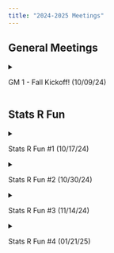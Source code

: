 ```yaml
---
title: "2024-2025 Meetings"
---
```


## General Meetings

<!--- GM #1 --->
<details>
  <summary> <p> GM 1 - Fall Kickoff! (10/09/24) </p> </summary>
  - Slides: <a href="../Files/GM_24_25/gm1slides.pdf" target="_blank">[gm1.pdf]</a> (Click to download) <br>
</details>

## Stats R Fun

<!--- Stats R Fun #1 --->
<details>
  <summary> <p> Stats R Fun #1 (10/17/24) </p> </summary>
  - Slides: <a href="../Files/Workshops_24_25/STATSRFUN1/Stats_R_Fun_1.pdf" target="_blank">[StatsRFun1.pdf]</a> (Click to download) <br>
  - Worksheet: <a href="../Files/Workshops_24_25/STATSRFUN1/Intro_to_Python_+_Data.ipynb" target="_blank">[IntrotoPython.pdf]</a> (Click to download) <br>
  - Answer Key: <a href="../Files/Workshops_24_25/STATSRFUN1/ANSWERS_Intro_to_Python_+_Data.ipynb" target="_blank">[IntrotoPythonAnswers.pdf]</a> (Click to download) <br>
</details>

<!--- Stats R Fun #2 --->
<details>
  <summary> <p> Stats R Fun #2 (10/30/24) </p> </summary>
  - Slides: <a href="../Files/Workshops_24_25/STATSRFUN2/Stats_R_Fun_2.pdf" target="_blank">[StatsRFun2.pdf]</a> (Click to download) <br>
  - Worksheet: <a href="../Files/Workshops_24_25/STATSRFUN2/Intro_to_NumPy_and_Pandas.ipynb" target="_blank">[NumpyAndPandas.pdf]</a> (Click to download) <br>
  - Answer Key: <a href="../Files/Workshops_24_25/STATSRFUN2/ANSWERS_Intro_to_NumPy_and_Pandas.ipynb" target="_blank">[NumpyAndPandasAnswers.pdf]</a> (Click to download) <br>
</details>

<!--- Stats R Fun #3 --->
<details>
  <summary> <p> Stats R Fun #3 (11/14/24) </p> </summary>
  - Slides: <a href="https://docs.google.com/presentation/d/1vVLo4vMJTt4NX_7otyviiV-oqXS7wtzhoQHrocOSvts/edit?usp=sharing" target="_blank">[Click Here]</a> (Opens in a New Tab) <br>
  - Worksheet w/ Solutions: <a href="../Files/Workshops_24_25/STATSRFUN3/Visualizations_Solutions.ipynb" target="_blank">[Data Visualization]</a> (Click to download) <br>
</details>

<!--- Stats R Fun #4 --->
<details>
  <summary> <p> Stats R Fun #4 (01/21/25) </p> </summary>
  - Slides: <a href="../Files/Workshops_24_25/STATSRFUN4/statsrfun4.pdf" target="_blank">[statsrfun4.pdf]</a> (Click to download) <br>
  - Worksheet: <a href="../Files/Workshops_24_25/STATSRFUN4/Data_Cleaning_Workshop.ipynb" target="_blank">[Data Cleaning Workshop]</a> (Click to download) <br>
  - Answer Key: <a href="../Files/Workshops_24_25/STATSRFUN4/Data_Cleaning_ANSWERS.ipynb" target="_blank">[Data Cleaning Answers]</a> (Click to download) <br>
</details>